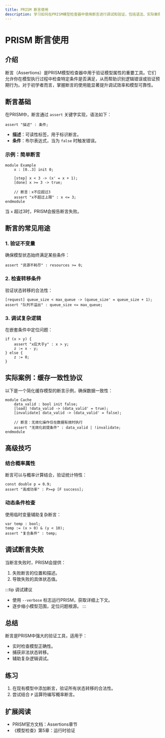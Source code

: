 ```yaml
---
title: PRISM 断言使用
description: 学习如何在PRISM模型检查器中使用断言进行调试和验证，包括语法、实际案例和最佳实践。
---
```


# PRISM 断言使用

## 介绍

断言（Assertions）是PRISM模型检查器中用于验证模型属性的重要工具。它们允许你在模型执行过程中检查特定条件是否满足，从而帮助识别逻辑错误或验证预期行为。对于初学者而言，掌握断言的使用能显著提升调试效率和模型可靠性。

## 断言基础

在PRISM中，断言通过 `assert` 关键字实现，语法如下：
```prism
assert "描述" : 条件;
```
- **描述**：可读性标签，用于标识断言。
- **条件**：布尔表达式，当为 `false` 时触发错误。

### 示例：简单断言
```prism
module Example
    x : [0..3] init 0;
    
    [step] x < 3 -> (x' = x + 1);
    [done] x >= 3 -> true;

    // 断言：x不应超过3
    assert "x不超过上限" : x <= 3;
endmodule
```
当 `x` 超过3时，PRISM会报告断言失败。

## 断言的常见用途

### 1. 验证不变量
确保模型状态始终满足某些条件：
```prism
assert "资源不耗尽" : resources >= 0;
```

### 2. 检查转移条件
验证状态转移的合法性：
```prism
[request] queue_size < max_queue -> (queue_size' = queue_size + 1);
assert "队列不溢出" : queue_size <= max_queue;
```

### 3. 调试复杂逻辑
在嵌套条件中定位问题：
```prism
if (x > y) {
    assert "x应大于y" : x > y;
    z := x - y;
} else {
    z := 0;
}
```

## 实际案例：缓存一致性协议

以下是一个简化缓存模型的断言示例，确保数据一致性：
```prism
module Cache
    data_valid : bool init false;
    [load] !data_valid -> (data_valid' = true);
    [invalidate] data_valid -> (data_valid' = false);

    // 断言：无效化操作仅在数据有效时执行
    assert "无效化前提条件" : data_valid | !invalidate;
endmodule
```

## 高级技巧

### 结合概率属性
断言可以与概率计算结合，验证统计特性：
```prism
const double p = 0.9;
assert "高成功率" : P>=p [F success];
```

### 动态条件检查
使用临时变量辅助复杂断言：
```prism
var temp : bool;
temp := (x > 0) & (y < 10);
assert "复合条件" : temp;
```

## 调试断言失败

当断言失败时，PRISM会提供：
1. 失败断言的位置和描述。
2. 导致失败的具体状态值。

:::tip 调试建议
- 使用 `--verbose` 标志运行PRISM，获取详细上下文。
- 逐步缩小模型范围，定位问题根源。
:::

## 总结

断言是PRISM中强大的验证工具，适用于：
- 实时检查模型正确性。
- 捕获非法状态转移。
- 辅助复杂逻辑调试。

## 练习
1. 在现有模型中添加断言，验证所有状态转移的合法性。
2. 尝试结合 `P` 运算符编写概率断言。

## 扩展阅读
- PRISM官方文档：Assertions章节
- 《模型检查》第5章：运行时验证